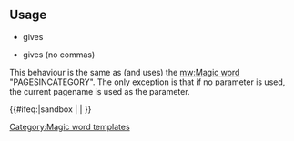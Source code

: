 {{Documentation subpage}}
<!-- Please place categories where indicated at the bottom of this page and interwikis at Wikidata (see [[Wikipedia:Wikidata]]) -->
==Usage==
* {{Tlx|PAGESINCATEGORY|Gallery}} gives {{PAGESINCATEGORY|Gallery}}
* {{Tlx|PAGESINCATEGORY|Gallery|R}} gives {{PAGESINCATEGORY|Gallery|R}}  (no commas)

This behaviour is the same as (and uses) the [[mw:Magic word]] "PAGESINCATEGORY".  The only exception is that if no parameter is used, the current pagename is used as the parameter.

<includeonly>{{#ifeq:{{SUBPAGENAME}}|sandbox | |
<!-- Categories below this line, please; interwikis at Wikidata -->
[[Category:Magic word templates]]
}}</includeonly>